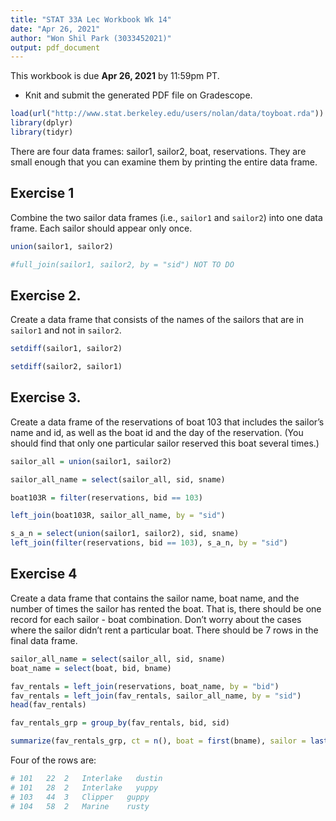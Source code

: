 ```yaml
---
title: "STAT 33A Lec Workbook Wk 14"
date: "Apr 26, 2021"
author: "Won Shil Park (3033452021)"
output: pdf_document
---
```


This workbook is due __Apr 26, 2021__ by 11:59pm PT.


* Knit and submit the generated PDF file on Gradescope.



```r
load(url("http://www.stat.berkeley.edu/users/nolan/data/toyboat.rda"))
library(dplyr)
library(tidyr)
```

There are four data frames: sailor1, sailor2, boat, reservations.
They are small enough that you can examine them by printing the entire data frame. 



## Exercise 1

Combine the two sailor data frames (i.e., `sailor1` and `sailor2`) 
into one data frame. Each sailor should appear only once.

```r
union(sailor1, sailor2)

#full_join(sailor1, sailor2, by = "sid") NOT TO DO

```


## Exercise  2.

Create a data frame that consists of the names of the sailors that are in `sailor1` and not in `sailor2`.

```r
setdiff(sailor1, sailor2)

setdiff(sailor2, sailor1)

```


## Exercise 3. 

Create a data frame of the reservations of boat 103 that includes the sailor's name and id, as well as the boat id and the day of the reservation. (You should find that only one particular sailor reserved this boat several times.)

```r
sailor_all = union(sailor1, sailor2)

sailor_all_name = select(sailor_all, sid, sname)

boat103R = filter(reservations, bid == 103)

left_join(boat103R, sailor_all_name, by = "sid")

s_a_n = select(union(sailor1, sailor2), sid, sname)
left_join(filter(reservations, bid == 103), s_a_n, by = "sid")
```


## Exercise 4

Create a data frame that contains the sailor name, boat name, and the number of times the sailor has rented the boat. That is, there should be one record for each sailor - boat combination. Don't worry about the cases where the sailor didn't rent a particular boat.  There should be 7 rows in the final data frame.

```r
sailor_all_name = select(sailor_all, sid, sname)
boat_name = select(boat, bid, bname)

fav_rentals = left_join(reservations, boat_name, by = "bid")
fav_rentals = left_join(fav_rentals, sailor_all_name, by = "sid")
head(fav_rentals)

fav_rentals_grp = group_by(fav_rentals, bid, sid)

summarize(fav_rentals_grp, ct = n(), boat = first(bname), sailor = last(sname))
```

Four of the rows are:
```r
# 101	22	2	Interlake	dustin
# 101	28	2	Interlake	yuppy
# 103	44	3	Clipper	  guppy
# 104	58	2	Marine	  rusty
```
